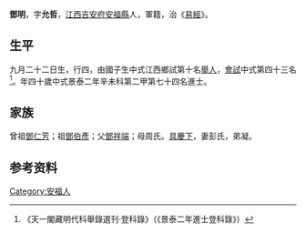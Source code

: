{{Otheruses|other=名为鄧明的其他人物|鄧明}}
{{明清人物信息框
| 姓名 = 鄧明
| 原名 =
| 圖片名稱= 
| 圖片大小 =
| 圖片說明 = 
| 最高職務 =
| 國家 = 大明 
| 爵位 =
| 籍貫 = [[江西|江西]][[吉安府|吉安府]][[安福縣|安福縣]]
| 族裔 = 
| 旗籍 = 
| 字號 = 
| 諡號 =
| 出生日期 = 九月二十二日
| 出生地點 =
| 逝世日期 = 
| 逝世地點 =
| 墓葬 =
| 配偶 = 彭氏
| 親屬 = 曾祖[[鄧仁芳|鄧仁芳]]，祖[[鄧伯彥|鄧伯彥]]，父[[鄧祥端|鄧祥端]]，母周氏
| 出身 =
* 景泰二年辛未科進士
| 經歷 =
| 著作 =  
*
*
*
}}
'''鄧明'''{{BD|1412年||1471年||}}，字'''允哲'''，[[江西|江西]][[吉安府|吉安府]][[安福縣|安福縣]]人，軍籍，治《[[易經|易經]]》。

== 生平 ==
九月二十二日生，行四，由國子生中式江西鄉試第十名[[舉人|舉人]]，[[會試|會試]]中式第四十三名<ref>《天一閣藏明代科舉錄選刊·登科錄》（《景泰二年進士登科錄》）</ref>。年四十歲中式景泰二年辛未科第二甲第七十四名進士。

== 家族 ==
曾祖[[鄧仁芳|鄧仁芳]]；祖[[鄧伯彥|鄧伯彥]]；父[[鄧祥端|鄧祥端]]；母周氏。[[具慶下|具慶下]]，妻彭氏，弟凝。

== 参考资料 ==
{{reflist}}

{{景泰二年辛未科殿试金榜}}

{{Authority control}}

{{DEFAULTSORT:}}
[[Category:安福人|Category:安福人]]


{{明朝人物小作品}}